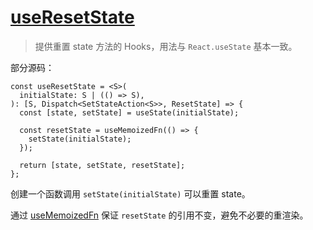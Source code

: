 # [useResetState](https://ahooks.js.org/zh-CN/hooks/use-reset-state)

> 提供重置 state 方法的 Hooks，用法与 `React.useState` 基本一致。

部分源码：

```tsx
const useResetState = <S>(
  initialState: S | (() => S),
): [S, Dispatch<SetStateAction<S>>, ResetState] => {
  const [state, setState] = useState(initialState);

  const resetState = useMemoizedFn(() => {
    setState(initialState);
  });

  return [state, setState, resetState];
};
```

创建一个函数调用 `setState(initialState)` 可以重置 state。

通过 [useMemoizedFn](/advanced/use-memoized-fn) 保证 `resetState` 的引用不变，避免不必要的重渲染。
